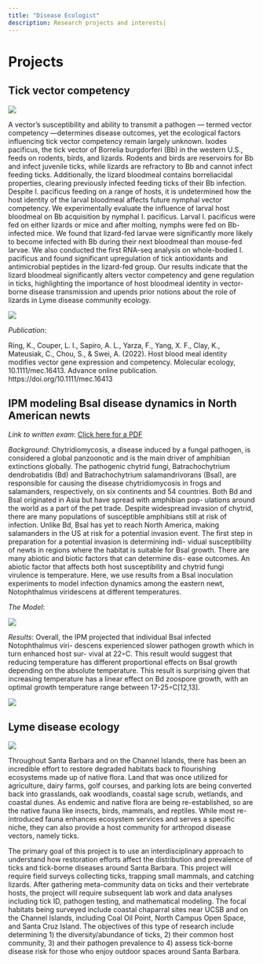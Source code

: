 ```yaml
---
title: "Disease Ecologist"
description: Research projects and interests|
---
```


# Projects 

## Tick vector competency 

![](img/lizard_burden.jpeg)

A vector’s susceptibility and ability to transmit a pathogen — termed vector competency —determines disease outcomes, yet the ecological factors influencing tick vector competency remain largely unknown. Ixodes pacificus, the tick vector of Borrelia burgdorferi (Bb) in the western U.S., feeds on rodents, birds, and lizards. Rodents and birds are reservoirs for Bb and infect juvenile ticks, while lizards are refractory to Bb and cannot infect feeding ticks. Additionally, the lizard bloodmeal contains borreliacidal properties, clearing previously infected feeding ticks of their Bb infection. Despite I. pacificus feeding on a range of hosts, it is undetermined how the host identity of the larval bloodmeal affects future nymphal vector competency. We experimentally evaluate the influence of larval host bloodmeal on Bb acquisition by nymphal I. pacificus. Larval I. pacificus were fed on either lizards or mice and after molting, nymphs were fed on Bb-infected mice. We found that lizard-fed larvae were significantly more likely to become infected with Bb during their next bloodmeal than mouse-fed larvae. We also conducted the first RNA-seq analysis on whole-bodied I. pacificus and found significant upregulation of tick antioxidants and antimicrobial peptides in the lizard-fed group. Our results indicate that the lizard bloodmeal significantly alters vector competency and gene regulation in ticks, highlighting the importance of host bloodmeal identity in vector-borne disease transmission and upends prior notions about the role of lizards in Lyme disease community ecology.

![](img/fig_1.jpg)

*Publication*:

Ring, K., Couper, L. I., Sapiro, A. L., Yarza, F., Yang, X. F., Clay, K., Mateusiak, C., Chou, S., & Swei, A. (2022). Host blood meal identity modifies vector gene expression and competency. Molecular ecology, 10.1111/mec.16413. Advance online publication. https://doi.org/10.1111/mec.16413


##  IPM modeling Bsal disease dynamics in North American newts 


*Link to written exam*: <a href = 'EEMB_595CA_written_exam.pdf' target = '_blank'>Click here for a PDF</a>

*Background*: Chytridiomycosis, a disease induced by a fungal pathogen, is considered a global panzoonotic and is the main driver of amphibian extinctions globally. The pathogenic chytrid fungi, Batrachochytrium dendrobatidis (Bd) and Batrachochytrium salamandrivorans (Bsal), are responsible for causing the disease chytridiomycosis in frogs and salamanders, respectively, on six continents and 54 countries. Both Bd and Bsal originated in Asia but have spread with amphibian pop- ulations around the world as a part of the pet trade. Despite widespread invasion of chytrid, there are many populations of susceptible amphibians still at risk of infection. Unlike Bd, Bsal has yet to reach North America, making salamanders in the US at risk for a potential invasion event. The first step in preparation for a potential invasion is determining indi- vidual susceptibility of newts in regions where the habitat is suitable for Bsal growth. There are many abiotic and biotic factors that can determine dis- ease outcomes. An abiotic factor that affects both host susceptibility and chytrid fungi virulence is temperature. Here, we use results from a Bsal inoculation experiments to model infection dynamics among the eastern newt, Notophthalmus viridescens at different temperatures.

*The Model*: 

![](img/equation.png)


*Results*: Overall, the IPM projected that individual Bsal infected Notophthalmus viri- descens experienced slower pathogen growth which in turn enhanced host sur- vival at 22◦C. This result would suggest that reducing temperature has different proportional effects on Bsal growth depending on the absolute temperature. This result is surprising given that increasing temperature has a linear effect on Bd zoospore growth, with an optimal growth temperature range between 17-25◦C[12,13]. 

![](img/results.png)

## Lyme disease ecology 

![](img/lifecycle.png)

Throughout Santa Barbara and on the Channel Islands, there has been an incredible effort to restore degraded habitats back to flourishing ecosystems made up of native flora. Land that was once utilized for agriculture, dairy farms, golf courses, and parking lots are being converted back into grasslands, oak woodlands, coastal sage scrub, wetlands, and coastal dunes. As endemic and native flora are being re-established, so are the native fauna like insects, birds, mammals, and reptiles. While most re-introduced fauna enhances ecosystem services and serves a specific niche, they can also provide a host community for arthropod disease vectors, namely ticks. 

The primary goal of this project is to use an interdisciplinary approach to understand how restoration efforts affect the distribution and prevalence of ticks and tick-borne diseases around Santa Barbara. This project will require field surveys collecting ticks, trapping small mammals, and catching lizards. After gathering meta-community data on ticks and their vertebrate hosts, the project will require subsequent lab work and data analyses including tick ID, pathogen testing, and mathematical modeling. The focal habitats being surveyed include coastal chaparral sites near UCSB and on the Channel Islands, including Coal Oil Point, North Campus Open Space, and Santa Cruz Island. The objectives of this type of research include determining 1) the diversity/abundance of ticks, 2) their common host community, 3) and their pathogen prevalence to 4) assess tick-borne disease risk for those who enjoy outdoor spaces around Santa Barbara.




